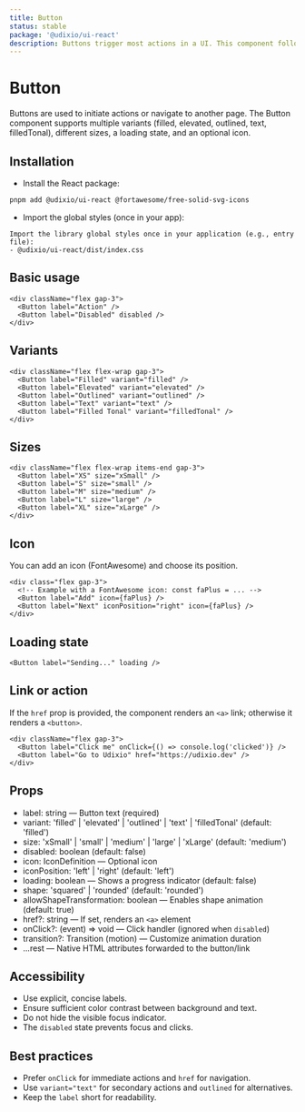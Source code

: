 ```yaml
---
title: Button
status: stable
package: '@udixio/ui-react'
description: Buttons trigger most actions in a UI. This component follows Material 3 guidelines with multiple variants and sizes.
---
```


# Button

Buttons are used to initiate actions or navigate to another page. The Button component supports multiple variants (filled, elevated, outlined, text, filledTonal), different sizes, a loading state, and an optional icon.

## Installation

- Install the React package:

```bash
pnpm add @udixio/ui-react @fortawesome/free-solid-svg-icons
```

- Import the global styles (once in your app):

```text
Import the library global styles once in your application (e.g., entry file):
- @udixio/ui-react/dist/index.css
```

## Basic usage

```tsx
<div className="flex gap-3">
  <Button label="Action" />
  <Button label="Disabled" disabled />
</div>
```

## Variants

```tsx
<div className="flex flex-wrap gap-3">
  <Button label="Filled" variant="filled" />
  <Button label="Elevated" variant="elevated" />
  <Button label="Outlined" variant="outlined" />
  <Button label="Text" variant="text" />
  <Button label="Filled Tonal" variant="filledTonal" />
</div>
```

## Sizes

```tsx
<div className="flex flex-wrap items-end gap-3">
  <Button label="XS" size="xSmall" />
  <Button label="S" size="small" />
  <Button label="M" size="medium" />
  <Button label="L" size="large" />
  <Button label="XL" size="xLarge" />
</div>
```

## Icon

You can add an icon (FontAwesome) and choose its position.

```text
<div class="flex gap-3">
  <!-- Example with a FontAwesome icon: const faPlus = ... -->
  <Button label="Add" icon={faPlus} />
  <Button label="Next" iconPosition="right" icon={faPlus} />
</div>
```

## Loading state

```tsx
<Button label="Sending..." loading />
```

## Link or action

If the `href` prop is provided, the component renders an `<a>` link; otherwise it renders a `<button>`.

```tsx
<div className="flex gap-3">
  <Button label="Click me" onClick={() => console.log('clicked')} />
  <Button label="Go to Udixio" href="https://udixio.dev" />
</div>
```

## Props

- label: string — Button text (required)
- variant: 'filled' | 'elevated' | 'outlined' | 'text' | 'filledTonal' (default: 'filled')
- size: 'xSmall' | 'small' | 'medium' | 'large' | 'xLarge' (default: 'medium')
- disabled: boolean (default: false)
- icon: IconDefinition — Optional icon
- iconPosition: 'left' | 'right' (default: 'left')
- loading: boolean — Shows a progress indicator (default: false)
- shape: 'squared' | 'rounded' (default: 'rounded')
- allowShapeTransformation: boolean — Enables shape animation (default: true)
- href?: string — If set, renders an `<a>` element
- onClick?: (event) => void — Click handler (ignored when `disabled`)
- transition?: Transition (motion) — Customize animation duration
- ...rest — Native HTML attributes forwarded to the button/link

## Accessibility

- Use explicit, concise labels.
- Ensure sufficient color contrast between background and text.
- Do not hide the visible focus indicator.
- The `disabled` state prevents focus and clicks.

## Best practices

- Prefer `onClick` for immediate actions and `href` for navigation.
- Use `variant="text"` for secondary actions and `outlined` for alternatives.
- Keep the `label` short for readability.